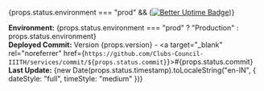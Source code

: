 {props.status.environment === "prod" && (<a target="_blank" rel="noreferrer" href="https://clubs_iiith.betteruptime.com/"><img src="https://uptime.betterstack.com/status-badges/v3/monitor/ikqm.svg" alt="Better Uptime Badge"/></a>)}

**Environment:** {props.status.environment === "prod" ? "Production" : props.status.environment}  
**Deployed Commit:** Version {props.version} - <a target="\_blank" rel="noreferrer" href={`https://github.com/Clubs-Council-IIITH/services/commit/${props.status.commit}`}>#{props.status.commit}</a>  
**Last Update:** {new Date(props.status.timestamp).toLocaleString("en-IN", { dateStyle: "full", timeStyle: "medium" })}
